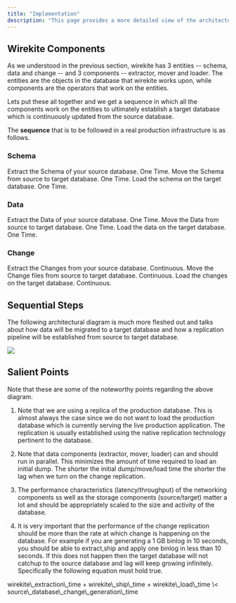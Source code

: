 ```yaml
---
title: "Implementation"
description: "This page provides a more detailed view of the architecture, specifically relating to how will you implement wirekite in your infrastructure. "
---
```


## Wirekite Components&#x20;

As we understood in the previous section, wirekite has 3 entities -- schema, data and change -- and 3 components -- extractor, mover and loader. The entities are the objects in the database that wirekite works upon, while components are the operators that work on the entities.&#x20;

Lets put these all together and we get a sequence in which all the components work on the entities to ultimately establish a target database which is continuously updated from the source database.  &#x20;

The **sequence** that is to be followed in a real production infrastructure is as follows.  &#x20;

### <Icon icon="1" iconType="solid" />	Schema

<CardGroup cols={3}>
  <Card title="Schema Extractor" icon="shapes" iconType="solid" horizontal={false} href="/introduction/implementation">
    Extract the Schema of your source database. One Time.
  </Card>

  <Card title="Schema Mover" icon="arrow-right" iconType="solid" horizontal={false} href="/introduction/implementation">
    Move the Schema from source to target database. One Time.
  </Card>

  <Card title="Schema Loader" icon="upload" iconType="solid" horizontal={false} href="/introduction/implementation">
    Load the schema on the target database. One Time.
  </Card>
</CardGroup>

### <Icon icon="2" iconType="solid" />	Data

<CardGroup cols={3}>
  <Card title="Data Extractor" icon="database" iconType="solid" href="/introduction/implementation">
    Extract the Data of your source database. One Time.
  </Card>

  <Card title="Data Mover" icon="arrow-right" iconType="solid" href="/introduction/implementation">
    Move the Data from source to target database. One Time.
  </Card>

  <Card title="Data Loader" icon="upload" iconType="solid" href="/introduction/implementation">
    Load the data on the target database. One Time.
  </Card>
</CardGroup>

### <Icon icon="3" iconType="solid" />	Change

<CardGroup cols={3}>
  <Card title="Change Extractor" icon="database" iconType="regular" href="/introduction/implementation">
    Extract the Changes from your source database. Continuous.
  </Card>

  <Card title="Change Mover" icon="arrow-right" iconType="solid" href="/introduction/implementation">
    Move the Change files from source to target database. Continuous.
  </Card>

  <Card title="Change Loader" icon="upload" iconType="solid" href="/introduction/implementation">
    Load the changes on the target database. Continuous.
  </Card>
</CardGroup>

## Sequential Steps

The following architectural diagram is much more fleshed out and talks about how data will be migrated to a target database and how a replication pipeline will be established from source to target database.&#x20;

<Frame caption="Wirekite Implementation and Sequence">
  <img src="/images/DetailedArchitecture.svg" />
</Frame>

## Salient Points

Note that these are some of the noteworthy points regarding the above diagram.&#x20;

1. Note that we are using a replica of the production database. This is almost always the case since we do not want to load the production database which is currently serving the live production application. The replication is usually established using the native replication technology pertinent to the database. &#x20;

2. Note that data components (extractor, mover, loader) can and should run in parallel. This minimizes the amount of time required to load an initial dump. The shorter the initial dump/move/load time the shorter the lag when we turn on the change replication.

3. The performance characteristics (latency/throughput) of the networking components ss well as the storage components (source/target) matter a lot and should be appropriately scaled to the size and activity of the database.

4. It is very important that the performance of the change replication should be more than the rate at which change is happening on the database. For example if you are generating a 1 GB binlog in 10 seconds, you should be able to extract,ship and apply one binlog in less than 10 seconds. If this does not happen then the target database will not catchup to the source database and lag will keep growing infinitely. Specifically the following equation must hold true.&#x20;

<Note>
  wirekite\_extraction\_time + wirekite\_ship\_time + wirekite\_load\_time \< source\_database\_change\_generation\_time
</Note>